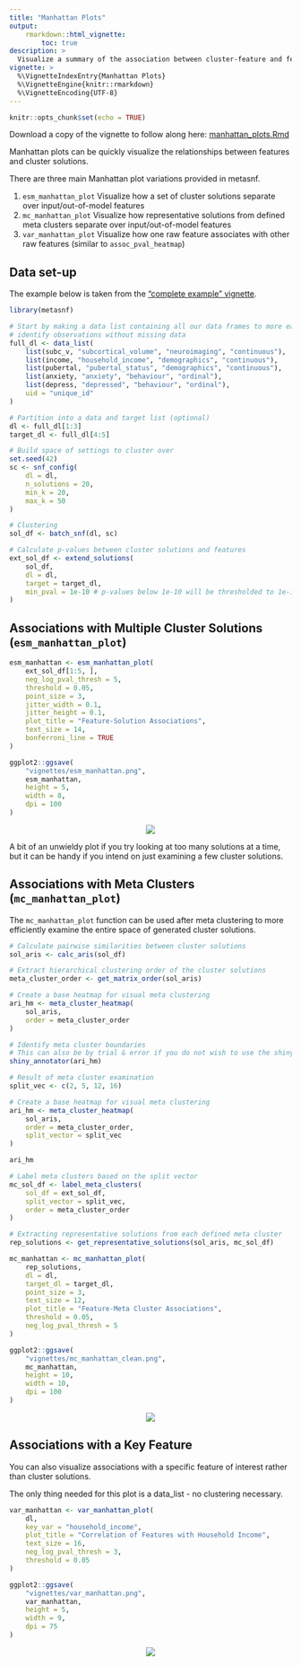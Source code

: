```yaml
---
title: "Manhattan Plots"
output:
    rmarkdown::html_vignette:
        toc: true
description: >
  Visualize a summary of the association between cluster-feature and feature-feature relationships.
vignette: >
  %\VignetteIndexEntry{Manhattan Plots}
  %\VignetteEngine{knitr::rmarkdown}
  %\VignetteEncoding{UTF-8}
---
```


```r
knitr::opts_chunk$set(echo = TRUE)
```

Download a copy of the vignette to follow along here: [manhattan_plots.Rmd](https://raw.githubusercontent.com/BRANCHlab/metasnf/main/vignettes/manhattan_plots.Rmd)

Manhattan plots can be quickly visualize the relationships between features and cluster solutions.

There are three main Manhattan plot variations provided in metasnf.

1. `esm_manhattan_plot` Visualize how a set of cluster solutions separate over input/out-of-model features
2. `mc_manhattan_plot` Visualize how representative solutions from defined meta clusters separate over input/out-of-model features
3. `var_manhattan_plot` Visualize how one raw feature associates with other raw features (similar to `assoc_pval_heatmap`)

## Data set-up

The example below is taken from the ["complete example" vignette](https://branchlab.github.io/metasnf/articles/a_complete_example.html).

```r
library(metasnf)

# Start by making a data list containing all our data frames to more easily
# identify observations without missing data
full_dl <- data_list(
    list(subc_v, "subcortical_volume", "neuroimaging", "continuous"),
    list(income, "household_income", "demographics", "continuous"),
    list(pubertal, "pubertal_status", "demographics", "continuous"),
    list(anxiety, "anxiety", "behaviour", "ordinal"),
    list(depress, "depressed", "behaviour", "ordinal"),
    uid = "unique_id"
)

# Partition into a data and target list (optional)
dl <- full_dl[1:3]
target_dl <- full_dl[4:5]

# Build space of settings to cluster over
set.seed(42)
sc <- snf_config(
    dl = dl,
    n_solutions = 20,
    min_k = 20,
    max_k = 50
)

# Clustering
sol_df <- batch_snf(dl, sc)

# Calculate p-values between cluster solutions and features
ext_sol_df <- extend_solutions(
    sol_df,
    dl = dl,
    target = target_dl,
    min_pval = 1e-10 # p-values below 1e-10 will be thresholded to 1e-10
)
```

## Associations with Multiple Cluster Solutions (`esm_manhattan_plot`)

```r
esm_manhattan <- esm_manhattan_plot(
    ext_sol_df[1:5, ],
    neg_log_pval_thresh = 5,
    threshold = 0.05,
    point_size = 3,
    jitter_width = 0.1,
    jitter_height = 0.1,
    plot_title = "Feature-Solution Associations",
    text_size = 14,
    bonferroni_line = TRUE
)
```

```r
ggplot2::ggsave(
    "vignettes/esm_manhattan.png",
    esm_manhattan,
    height = 5,
    width = 8,
    dpi = 100
)
```

<center>
![](https://raw.githubusercontent.com/BRANCHlab/metasnf/main/vignettes/esm_manhattan_l.png)
</center>

A bit of an unwieldy plot if you try looking at too many solutions at a time, but it can be handy if you intend on just examining a few cluster solutions.

## Associations with Meta Clusters (`mc_manhattan_plot`)

The `mc_manhattan_plot` function can be used after meta clustering to more efficiently examine the entire space of generated cluster solutions.

```r
# Calculate pairwise similarities between cluster solutions
sol_aris <- calc_aris(sol_df)

# Extract hierarchical clustering order of the cluster solutions
meta_cluster_order <- get_matrix_order(sol_aris)

# Create a base heatmap for visual meta clustering
ari_hm <- meta_cluster_heatmap(
    sol_aris,
    order = meta_cluster_order
)

# Identify meta cluster boundaries
# This can also be by trial & error if you do not wish to use the shiny app.
shiny_annotator(ari_hm)

# Result of meta cluster examination
split_vec <- c(2, 5, 12, 16)

# Create a base heatmap for visual meta clustering
ari_hm <- meta_cluster_heatmap(
    sol_aris,
    order = meta_cluster_order,
    split_vector = split_vec
)

ari_hm

# Label meta clusters based on the split vector
mc_sol_df <- label_meta_clusters(
    sol_df = ext_sol_df,
    split_vector = split_vec,
    order = meta_cluster_order
)

# Extracting representative solutions from each defined meta cluster
rep_solutions <- get_representative_solutions(sol_aris, mc_sol_df)

mc_manhattan <- mc_manhattan_plot(
    rep_solutions,
    dl = dl,
    target_dl = target_dl,
    point_size = 3,
    text_size = 12,
    plot_title = "Feature-Meta Cluster Associations",
    threshold = 0.05,
    neg_log_pval_thresh = 5
)
```

```r
ggplot2::ggsave(
    "vignettes/mc_manhattan_clean.png",
    mc_manhattan,
    height = 10,
    width = 10,
    dpi = 100
)
```

<center>
![](https://raw.githubusercontent.com/BRANCHlab/metasnf/main/vignettes/mc_manhattan_clean_l.png)
</center>

## Associations with a Key Feature

You can also visualize associations with a specific feature of interest rather than cluster solutions.

The only thing needed for this plot is a data_list - no clustering necessary.

```r
var_manhattan <- var_manhattan_plot(
    dl,
    key_var = "household_income",
    plot_title = "Correlation of Features with Household Income",
    text_size = 16,
    neg_log_pval_thresh = 3,
    threshold = 0.05
)
```

```r
ggplot2::ggsave(
    "vignettes/var_manhattan.png",
    var_manhattan,
    height = 5,
    width = 9,
    dpi = 75
)
```

<center>
![](https://raw.githubusercontent.com/BRANCHlab/metasnf/main/vignettes/var_manhattan.png)
</center>
